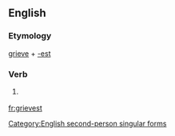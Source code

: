 ==English==

===Etymology===
[[grieve]] + [[-est]]

===Verb===
{{en-verb form}}

# {{context|archaic|lang=en}} {{form of|Second-person singular simple present form|grieve|lang=en}}

[[Category:English second-person singular forms]]

[[fr:grievest]]